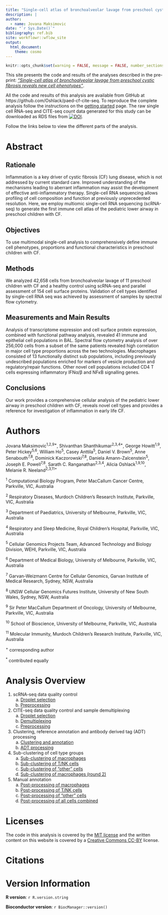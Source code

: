 ```yaml
---
title: "Single-cell atlas of bronchoalveolar lavage from preschool cystic fibrosis reveals new cell phenotypes"
description: |
author:
  - name: Jovana Maksimovic
date: "`r Sys.Date()`"
bibliography: ref.bib
site: workflowr::wflow_site
output:
  html_document:
    theme: cosmo
---
```


```r
knitr::opts_chunk$set(warning = FALSE, message = FALSE, number_sections = FALSE)
```


This site presents the code and results of the analyses described in the 
pre-print: [*“Single-cell atlas of bronchoalveolar lavage from preschool cystic fibrosis reveals new cell phenotypes”*](https://www.biorxiv.org/content/10.1101/2022.06.17.496207v2).

All the code and results of this analysis are available from GitHub at
https://github.com/Oshlack/paed-cf-cite-seq. To reproduce the complete analysis 
follow the instructions on the [getting started](https://oshlacklab.com/paed-cf-cite-seq/gettingStarted.html) page. 
The raw single cell RNA-seq and CITE-seq count data generated for this study 
can be downloaded as RDS files from [![DOI](https://zenodo.org/badge/DOI/10.5281/zenodo.6651465.svg)](https://doi.org/10.5281/zenodo.6651465).

Follow the links below to view the different parts of the analysis. 


# Abstract {-}

## Rationale
Inflammation is a key driver of cystic fibrosis (CF) lung disease, which is not addressed by current standard care. Improved understanding of the mechanisms leading to aberrant inflammation may assist the development of effective anti-inflammatory therapy. Single-cell RNA sequencing allows profiling of cell composition and function at previously unprecedented resolution.  Here, we employ multiomic single-cell RNA sequencing (scRNA-seq) to generate the first immune cell atlas of the pediatric lower airway in preschool children with CF.

## Objectives
To use multimodal single-cell analysis to comprehensively define immune cell phenotypes, proportions and functional characteristics in preschool children with CF.

## Methods
We analyzed 42,658 cells from bronchoalveolar lavage of 11 preschool children with CF and a healthy control using  scRNA-seq and parallel assessment of 154 cell surface proteins. Validation of cell types identified by single-cell RNA seq was achieved by assessment of samples by  spectral flow cytometry. 

## Measurements and Main Results
Analysis of transcriptome expression and cell surface protein expression, combined with functional pathway analysis, revealed 41 immune and epithelial cell populations in BAL. Spectral flow cytometry analysis of over 256,000 cells from a subset of the same patients revealed high correlation in major cell type proportions across the two technologies. Macrophages consisted of 13 functionally distinct sub populations, including previously undescribed populations enriched for markers of vesicle production and regulatory/repair functions. Other novel cell populations included CD4 T cells expressing inflammatory IFNα/β and NFκB signalling genes. 

## Conclusions
Our work provides a comprehensive cellular analysis of the pediatric lower airway in preschool children with CF, reveals novel cell types and provides a reference for investigation of inflammation in early life CF.



# Authors {-}

Jovana Maksimovic^1,2,9\*^, Shivanthan Shanthikumar^2,3,4\*^, George Howitt^1,9^, Peter Hickey^5,6^, William Ho^5^, Casey Anttila^5^, Daniel V. Brown^5^, Anne Senabouth^7,8^, Dominick Kaczorowski^7,8^, Daniela Amann-Zalcenstein^5^, Joseph E. Powell^7,8^, Sarath C. Ranganathan^2,3,4^, Alicia Oshlack^1,9,10^, Melanie R. Neeland^2,3,11+^

^1^ Computational Biology Program, Peter MacCallum Cancer Centre, Parkville, VIC, Australia

^2^ Respiratory Diseases, Murdoch Children’s Research Institute, Parkville, VIC, Australia

^3^ Department of Paediatrics, University of Melbourne, Parkville, VIC, Australia

^4^ Respiratory and Sleep Medicine, Royal Children’s Hospital, Parkville, VIC, Australia 

^5^ Cellular Genomics Projects Team, Advanced Technology and Biology Division, WEHI, Parkville, VIC, Australia

^6^ Department of Medical Biology, University of Melbourne, Parkville, VIC, Australia 

^7^ Garvan-Weizmann Centre for Cellular Genomics, Garvan Institute of Medical Research, Sydney, NSW, Australia

^8^ UNSW Cellular Genomics Futures Institute, University of New South Wales, Sydney, NSW, Australia

^9^ Sir Peter MacCallum Department of Oncology, University of Melbourne, Parkville, VIC, Australia

^10^ School of Bioscience, University of Melbourne, Parkville, VIC, Australia

^11^ Molecular Immunity, Murdoch Children’s Research Institute, Parkville, VIC, Australia 

    
^+^ corresponding author

^\*^ contributed equally
 
 
# Analysis Overview {-}

1. scRNA-seq data quality control
    a) [Droplet selection](01_CF_BAL_Pilot.emptyDrops.html)
    b) [Preprocessing](02_CF_BAL_Pilot.preprocess.html)

2. CITE-seq data quality control and sample demultiplexing
    a) [Droplet selection](03_C133_Neeland.emptyDrops.html)
    b) [Demultiplexing](04_C133_Neeland.demultiplex.html)
    c) [Preprocessing](05_C133_Neeland.preprocess.html)      

3. Clustering, reference annotation and antibody derived tag (ADT) processing
    a) [Clustering and annotation](06_COMBO.clustering_annotation.html)
    b) [ADT processing](07_COMBO.transfer_proteins.html) 

4. Sub-clustering of cell type groups     
    a) [Sub-clustering of macrophages](08_COMBO.cluster_macrophages.html)
    b) [Sub-clustering of T/NK cells](09_COMBO.cluster_tcells.html)
    c) [Sub-clustering of "other" cells](10_COMBO.cluster_others.html)
    d) [Sub-clustering of macrophages (round 2)](08_COMBO.cluster_macrophages_round2.html)
    
5. Manual annotation 
    a) [Post-processing of macrophages](11_COMBO.postprocess_macrophages.html) 
    b) [Post-processing of T/NK cells](12_COMBO.postprocess_tcells.html)
    c) [Post-processing of "other" cells](13_COMBO.postprocess_others.html)
    d) [Post-processing of all cells combined](14_COMBO.postprocess_all.html) 


# Licenses {-}

The code in this analysis is covered by the [MIT license][mit] and the written
content on this website is covered by a [Creative Commons CC-BY][cc] license.


# Citations {-}



# Version Information  {-}

**R version**: `r R.version.string`

**Bioconductor version**: `r BiocManager::version()`


[mit]: https://choosealicense.com/licenses/mit/ "MIT License"
[cc]: https://choosealicense.com/licenses/cc-by-4.0/ "CC-BY License"
[pp]: https://www.biorxiv.org/content/10.1101/2020.08.24.265702v1 "Pre-print"
